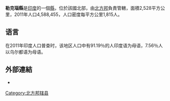 '''勒克瑙縣'''是[[印度|印度]]的一個[[縣|縣]]，位於該國北部，由[[北方邦|北方邦]]負責管轄，面積2,528平方公里，2011年人口4,588,455，人口密度每平方公里1,815人。

==语言==
在2011年印度人口普查时，该地区人口中有91.19％的人印度语为母语，7.56％人以乌尔都语为母语。

==外部連結==
* {{official website|http://lucknow.nic.in}}

{{coord|26|45|N|81|00|E|region:IN_type:adm2nd|display=title}}

{{北方邦行政区划小作品}}
[[Category:北方邦辖县|Category:北方邦辖县]]